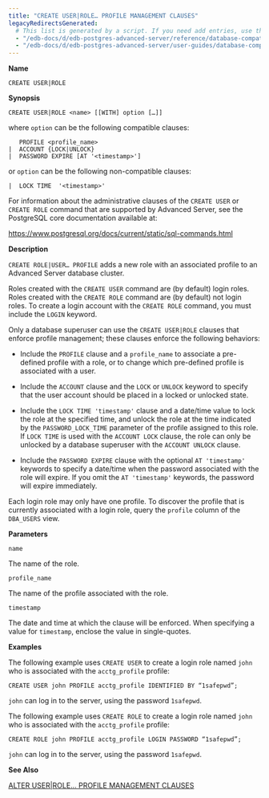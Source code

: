 ```yaml
---
title: "CREATE USER|ROLE… PROFILE MANAGEMENT CLAUSES"
legacyRedirectsGenerated:
  # This list is generated by a script. If you need add entries, use the `legacyRedirects` key.
  - "/edb-docs/d/edb-postgres-advanced-server/reference/database-compatibility-for-oracle-developers-reference-guide/9.6/Database_Compatibility_for_Oracle_Developers_Reference_Guide.1.056.html"
  - "/edb-docs/d/edb-postgres-advanced-server/user-guides/database-compatibility-for-oracle-developers-guide/9.5/Database_Compatibility_for_Oracle_Developers_Guide.1.084.html"
---
```


<div id="create_user_role_profile_management_clauses" class="registered_link"></div>

**Name**

`CREATE USER|ROLE`

**Synopsis**

```text
CREATE USER|ROLE <name> [[WITH] option […]]
```

where `option` can be the following compatible clauses:

```text
   PROFILE <profile_name>
|  ACCOUNT {LOCK|UNLOCK}
|  PASSWORD EXPIRE [AT '<timestamp>']
```

or `option` can be the following non-compatible clauses:

```text
|  LOCK TIME  '<timestamp>'
```

For information about the administrative clauses of the `CREATE USER` or `CREATE ROLE` command that are supported by Advanced Server, see the PostgreSQL core documentation available at:

<https://www.postgresql.org/docs/current/static/sql-commands.html>

**Description**

`CREATE ROLE|USER… PROFILE` adds a new role with an associated profile to an Advanced Server database cluster.

Roles created with the `CREATE USER` command are (by default) login roles. Roles created with the `CREATE ROLE` command are (by default) not login roles. To create a login account with the `CREATE ROLE` command, you must include the `LOGIN` keyword.

Only a database superuser can use the `CREATE USER|ROLE` clauses that enforce profile management; these clauses enforce the following behaviors:

-   Include the `PROFILE` clause and a `profile_name` to associate a pre-defined profile with a role, or to change which pre-defined profile is associated with a user.

-   Include the `ACCOUNT` clause and the `LOCK` or `UNLOCK` keyword to specify that the user account should be placed in a locked or unlocked state.

-   Include the `LOCK TIME 'timestamp'` clause and a date/time value to lock the role at the specified time, and unlock the role at the time indicated by the `PASSWORD_LOCK_TIME` parameter of the profile assigned to this role. If `LOCK TIME` is used with the `ACCOUNT LOCK` clause, the role can only be unlocked by a database superuser with the `ACCOUNT UNLOCK` clause.

-   Include the `PASSWORD EXPIRE` clause with the optional `AT 'timestamp'` keywords to specify a date/time when the password associated with the role will expire. If you omit the `AT 'timestamp'` keywords, the password will expire immediately.

Each login role may only have one profile. To discover the profile that is currently associated with a login role, query the `profile` column of the `DBA_USERS` view.

**Parameters**

`name`

 The name of the role.

`profile_name`

 The name of the profile associated with the role.

`timestamp`

 The date and time at which the clause will be enforced. When specifying a value for `timestamp`, enclose the value in single-quotes.

**Examples**

The following example uses `CREATE USER` to create a login role named `john` who is associated with the `acctg_profile` profile:

```text
CREATE USER john PROFILE acctg_profile IDENTIFIED BY “1safepwd”;
```

`john` can log in to the server, using the password `1safepwd`.

The following example uses `CREATE ROLE` to create a login role named `john` who is associated with the `acctg_profile` profile:

```text
CREATE ROLE john PROFILE acctg_profile LOGIN PASSWORD “1safepwd”;
```

`john` can log in to the server, using the password `1safepwd`.

**See Also**

[ALTER USER|ROLE… PROFILE MANAGEMENT CLAUSES](16_alter_user_role_profile_management_clauses/#alter_user_role_profile_management_clauses)
